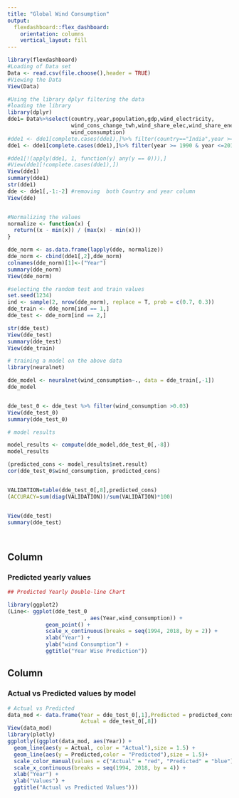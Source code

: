 ---
title: "Global Wind Consumption"
output: 
  flexdashboard::flex_dashboard:
    orientation: columns
    vertical_layout: fill
---

```{r setup, include=FALSE}
library(flexdashboard)
#Loading of Data set 
Data <- read.csv(file.choose(),header = TRUE)
#Viewing the Data
View(Data)

#Using the library dplyr filtering the data 
#loading the library 
library(dplyr)
dde1= Data%>%select(country,year,population,gdp,wind_electricity,
                    wind_cons_change_twh,wind_share_elec,wind_share_energy,
                    wind_consumption)
#dde1 <- dde1[complete.cases(dde1),]%>% filter(country=="India",year >= 1990 & year <=2018) %>% filter(wind_consumption > 0)
dde1 <- dde1[complete.cases(dde1),]%>% filter(year >= 1990 & year <=2018) %>% filter(wind_consumption > 0)

#dde1[!(apply(dde1, 1, function(y) any(y == 0))),]
#View(dde1[!complete.cases(dde1),])
View(dde1)
summary(dde1)
str(dde1)
dde <- dde1[,-1:-2] #removing  both Country and year column
View(dde)


#Normalizing the values 
normalize <- function(x) {
  return((x - min(x)) / (max(x) - min(x)))
}

dde_norm <- as.data.frame(lapply(dde, normalize))
dde_norm <- cbind(dde1[,2],dde_norm)
colnames(dde_norm)[1]<-("Year")
summary(dde_norm)
View(dde_norm)

#selecting the random test and train values
set.seed(1234)
ind <- sample(2, nrow(dde_norm), replace = T, prob = c(0.7, 0.3))
dde_train <- dde_norm[ind == 1,]
dde_test <- dde_norm[ind == 2,]

str(dde_test)
View(dde_test)
summary(dde_test)
View(dde_train)

# training a model on the above data
library(neuralnet)

dde_model <- neuralnet(wind_consumption~., data = dde_train[,-1])
dde_model


dde_test_0 <- dde_test %>% filter(wind_consumption >0.03)
View(dde_test_0)
summary(dde_test_0)

# model results

model_results <- compute(dde_model,dde_test_0[,-8])
model_results 

(predicted_cons <- model_results$net.result)
cor(dde_test_0$wind_consumption, predicted_cons)


VALIDATION=table(dde_test_0[,8],predicted_cons)
(ACCURACY=sum(diag(VALIDATION))/sum(VALIDATION)*100)


View(dde_test)
summary(dde_test)




```

Column {data-width=500}
-----------------------------------------------------------------------

### Predicted yearly values

```{r}
## Predicted Yearly Double-line Chart 

library(ggplot2)
(Line<- ggplot(dde_test_0
                        , aes(Year,wind_consumption)) +
            geom_point() +
            scale_x_continuous(breaks = seq(1994, 2018, by = 2)) +
            xlab("Year") +
            ylab("wind Consumption") +
            ggtitle("Year Wise Prediction"))

```

Column {data-width=500}
-----------------------------------------------------------------------

### Actual vs Predicted values by model

```{r}
# Actual vs Predicted 
data_mod <- data.frame(Year = dde_test_0[,1],Predicted = predicted_cons,
                       Actual = dde_test_0[,8])
View(data_mod)
library(plotly)
ggplotly((ggplot(data_mod, aes(Year)) +  
  geom_line(aes(y = Actual, color = "Actual"),size = 1.5) +
  geom_line(aes(y = Predicted,color = "Predicted"),size = 1.5)+
  scale_color_manual(values = c("Actual" = "red", "Predicted" = "blue"))+
  scale_x_continuous(breaks = seq(1994, 2018, by = 4)) +
  xlab("Year") +
  ylab("Values") +
  ggtitle("Actual vs Predicted Values")))

```

